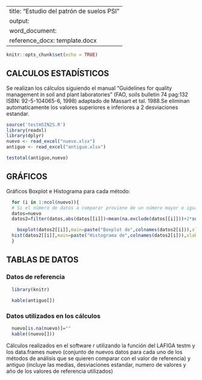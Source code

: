 
---
title: "Estudio del patrón de suelos PSI"
output:
  word_document:
    reference_docx: template.docx
---

```{r setup, include=FALSE}
knitr::opts_chunk$set(echo = TRUE)
```


## CALCULOS ESTADÍSTICOS

Se realizan los cálculos siguiendo el manual "Guidelines for quality management in soil and plant laboratories" (FAO, soils bulletin 74 pag:132 ISBN: 92-5-104065-6, 1998) adaptado de Massart et tal. 1988.Se eliminan automaticamente los valores superiores e inferiores a 2 desviaciones estandar.

```{r, echo=FALSE}
source('testmSIN2S.R')
library(readxl)
library(dplyr)
nuevo <- read_excel("nuevo.xlsx")
antiguo <- read_excel("antiguo.xlsx")

testotal(antiguo,nuevo)
```

## GRÁFICOS

Gráficos Boxplot e Histograma para cada método:

```{r pressure, echo=FALSE}


  for (i in 1:ncol(nuevo)){
  # Si el número de datos a comparar proviene de un número mayor o igual a 30 en ambos casos entonces
  datos=nuevo
  datos2=filter(datos,abs(datos[[i]])<mean(na.exclude(datos[[i]]))+2*sd(na.exclude(datos[[i]])) & abs(datos[[i]])>mean(na.exclude(datos[[i]]))-2*sd(na.exclude(datos[[i]])))

    boxplot(datos2[[i]],main=paste("Boxplot de",colnames(datos2[i])),xlab = colnames(datos2[i]))
  hist(datos2[[i]],main=paste("Histograma de",colnames(datos2[i])),xlab = colnames(datos2[i]))
  }

```


## TABLAS DE DATOS

### Datos de referencia



```{r tabla1, echo=FALSE,results='asis'}

  library(knitr)
  
  kable(antiguo[])

```


### Datos utilizados en los cálculos



```{r tabla2, echo=FALSE,results='asis'}
 
  
  nuevo[is.na(nuevo)]=""
  kable((nuevo[]))

```


Cálculos realizados en el software r utilizando la función del LAFIGA testm y los data.frames nuevo (conjunto de  nuevos datos para cada uno de los métodos de análisis que se quieren comparar con el valor de referencia)  y antiguo (incluye las medias, desviaciones estandar, numero de valores y año de los valores de referencia utilizados)